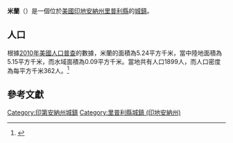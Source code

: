 {{noteTA
|G1=USState
|G2=地名
|G3=Unit
}}
{{Infobox settlement
|name            = 米蘭
|native_name = Milan
|settlement_type          = [[鎮|城鎮]]
|image_skyline            = Milan Masonic Lodge No. 31.jpg
|imagesize                = 250px
|image_map                = Ripley County Indiana Incorporated and Unincorporated areas Milan Highlighted 1849266.svg
|mapsize                  = 250px
|subdivision_type         = [[世界政區索引|國家]]
|subdivision_type1        = [[美国州份|州份]]
|subdivision_type2        = [[印地安納州行政區劃|縣]]
|subdivision_name         = [[美国|美国]]
|subdivision_name1        = [[印地安納州|印地安納州]]
|subdivision_name2        = [[里普利縣_(印地安納州)|里普利縣]]
|elevation_ft             = 991
|elevation_m              = 302
|timezone                 = [[北美东部时区|CST]]
|area_total_km2           = 5.24
|area_land_km2            = 5.15
|area_water_km2           = 0.09
|area_total_sq_mi         = 
|area_land_sq_mi          = 
|area_water_sq_mi         = 
|population_as_of         = [[2010年美國人口普查|2010]]
|population_footnotes     = 
|population_total         = 1899
|population_density_km2   = auto
|population_density_sq_mi = auto
|utc_offset               = -5
|coordinates              = {{coord|39|07|22|N|85|07|50|W|display=inline,title}}
| coor_pinpoint           = 
| coordinates_footnotes   = 
|timezone_DST             = EDT
|utc_offset_DST           = -4
|postal_code_type         = [[美國郵區編號|郵區編號]]
|postal_code              = 47031
|area_code                = {{link-en|电话区号812|Area code 812|812}}
|blank_name = [[地名信息系统|GNIS ID]]
|blank_info = 439132<ref name="GNIS">{{cite gnis|439132|Milan}}</ref>
}}
'''米蘭'''（{{lang-en|Milan}}）是一個位於[[美國|美國]][[印地安納州|印地安納州]][[里普利縣_(印地安納州)|里普利縣]]的[[鎮|城鎮]]。

== 人口 ==
根據[[2010年美國人口普查|2010年美國人口普查]]的數據，米蘭的面積為5.24平方千米，當中陸地面積為5.15平方千米，而水域面積為0.09平方千米。當地共有人口1899人，而人口密度為每平方千米362人。<ref name="GR8">{{cite web|url=http://factfinder2.census.gov|publisher=[[美国人口调查局|美国人口调查局]]|accessdate=2011-05-14|title=American FactFinder|archive-date=2013-09-11|archive-url=https://web.archive.org/web/20130911234518/http://factfinder2.census.gov/|dead-url=no}}</ref>

== 參考文獻 ==
{{reflist}}
{{里普利縣 (印地安納州)}}
{{Indiana-geo-stub}}
{{DEFAULTSORT:Milan, Indiana}}
[[Category:印第安納州城鎮|Category:印第安納州城鎮]]
[[Category:里普利縣城鎮_(印地安納州)|Category:里普利縣城鎮 (印地安納州)]]
